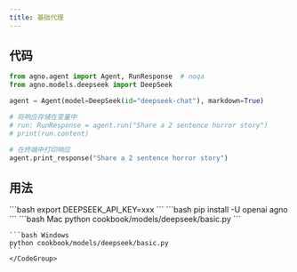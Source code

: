 ```yaml
---
title: 基础代理
---
```


## 代码

```python cookbook/models/deepseek/basic.py
from agno.agent import Agent, RunResponse  # noqa
from agno.models.deepseek import DeepSeek

agent = Agent(model=DeepSeek(id="deepseek-chat"), markdown=True)

# 将响应存储在变量中
# run: RunResponse = agent.run("Share a 2 sentence horror story")
# print(run.content)

# 在终端中打印响应
agent.print_response("Share a 2 sentence horror story")
```

## 用法

<Steps>
  <Snippet file="create-venv-step.mdx" />

  <Step title="设置您的 API 密钥">
    ```bash
    export DEEPSEEK_API_KEY=xxx
    ```
  </Step>

  <Step title="安装库">
    ```bash
    pip install -U openai agno
    ```
  </Step>

  <Step title="运行代理">
    <CodeGroup>
    ```bash Mac
    python cookbook/models/deepseek/basic.py
    ```

    ```bash Windows
    python cookbook/models/deepseek/basic.py
    ```
    </CodeGroup>
  </Step>
</Steps>